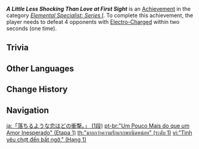 {{Achievement Infobox
|title        = A Little Less Shocking Than Love at First Sight
|id           = 82037
|order id     = 2037
|category     = Elemental Specialist: Series I
|description  = Defeat 4 opponents with [[Electro-Charged]] within 2s (×1).
|requirements = 
|primogems    = 5
|tracking     = Tracks the number of times the player defeated 4 opponents in this way.
|topic        = 
|set          = A Little Less Shocking Than Love at First Sight
|tier         = 1
|tiers_total  = 3
}}
'''''A Little Less Shocking Than Love at First Sight''''' is an [[Achievement]] in the category ''[[Elemental Specialist: Series I]]''. To complete this achievement, the player needs to defeat 4 opponents with [[Electro-Charged]] within two seconds (one time).

==Trivia==
{{Transclude|A Little Less Shocking Than Love at First Sight|Trivia}}
<!--
==Video Guides==
{{EVT
|video1   = 
|caption1 = 
}}
-->
==Other Languages==
{{Other Languages|Transclude = A Little Less Shocking Than Love at First Sight}}

==Change History==
{{Change History|1.0}}
<!--
==References==
{{Reflist}}
-->
==Navigation==
{{Achievement Navbox}}

[[ja:「落ちるような恋ほどの衝撃。」 (1段)]]
[[pt-br:"Um Pouco Mais do que um Amor Inesperado" (Etapa 1)]]
[[th:"มากกว่าความรักแรกพบนิดหน่อย" (ระดับ 1)]]
[[vi:"Tình yêu chợt đến bất ngờ." (Hạng 1)]]